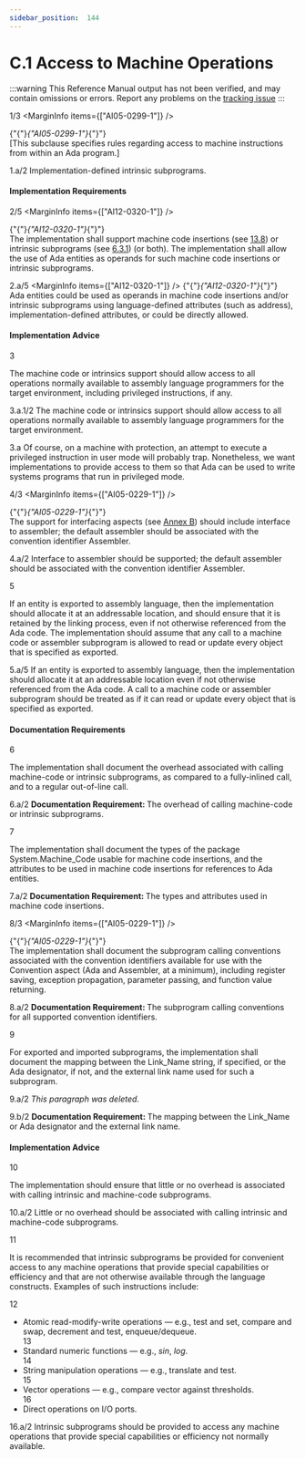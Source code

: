 ```yaml
---
sidebar_position:  144
---
```


# C.1 Access to Machine Operations

:::warning
This Reference Manual output has not been verified,
and may contain omissions or errors.
Report any problems on the [tracking issue](https://github.com/ada-lang-io/ada-lang-io/issues/20)
:::


<MarginText>1/3</MarginText>
<MarginInfo items={["AI05-0299-1"]} />
<p>{"{"}<em>{"AI05-0299-1"}</em>{"}"} <br />[This subclause specifies rules regarding access to machine instructions from within an Ada program.] <br /></p>

<MarginText>1.a/2</MarginText>
<Admonition type="aarm" aarm="implementation-defined" title="Implementation defined: ">
<strong></strong>Implementation-defined intrinsic subprograms.<br /></Admonition>


#### Implementation Requirements

<MarginText>2/5</MarginText>
<MarginInfo items={["AI12-0320-1"]} />
<p>{"{"}<em>{"AI12-0320-1"}</em>{"}"} <br />The implementation shall support machine code insertions (see <a href="../AA-13/AA-13.8">13.8</a>) or intrinsic subprograms (see <a href="../AA-6/AA-6.3#Subclause_6.3.1">6.3.1</a>) (or both). The implementation  shall  allow the use of Ada entities as operands for such machine code insertions or intrinsic subprograms.<br /></p>

<MarginText>2.a/5</MarginText>
<MarginInfo items={["AI12-0320-1"]} />
<Admonition type="aarm" aarm="discussion" title="Discussion: ">
<strong></strong>{"{"}<em>{"AI12-0320-1"}</em>{"}"} <br />Ada entities could be used as operands in machine code insertions and/or intrinsic subprograms using language-defined attributes (such as address), implementation-defined attributes, or could be directly allowed. <br /></Admonition>


#### Implementation Advice

<MarginText>3</MarginText>
<p>The machine code or intrinsics support should allow access to all operations normally available to assembly language programmers for the target environment, including privileged instructions, if any. <br /></p>

<MarginText>3.a.1/2</MarginText>
<Admonition type="aarm" aarm="implementation-advice" title="Implementation Advice">
<strong></strong>The machine code or intrinsics support should allow access to all operations normally available to assembly language programmers for the target environment.<br /></Admonition>

<MarginText>3.a</MarginText>
<Admonition type="aarm" aarm="ramification" title="Ramification: ">
<strong></strong>Of course, on a machine with protection, an attempt to execute a privileged instruction in user mode will probably trap. Nonetheless, we want implementations to provide access to them so that Ada can be used to write systems programs that run in privileged mode. <br /></Admonition>

<MarginText>4/3</MarginText>
<MarginInfo items={["AI05-0229-1"]} />
<p>{"{"}<em>{"AI05-0229-1"}</em>{"}"} <br />The support for interfacing aspects (see <a href="../AA-B/">Annex B</a>) should include interface to assembler; the default assembler should be associated with the convention identifier Assembler. <br /></p>

<MarginText>4.a/2</MarginText>
<Admonition type="aarm" aarm="implementation-advice" title="Implementation Advice">
<strong></strong>Interface to assembler should be supported; the default assembler should be associated with the convention identifier Assembler.<br /></Admonition>

<MarginText>5</MarginText>
<p>If an entity is exported to assembly language, then the implementation should allocate it at an addressable location, and should ensure that it is retained by the linking process, even if not otherwise referenced from the Ada code. The implementation should assume that any call to a machine code or assembler subprogram is allowed to read or update every object that is specified as exported. <br /></p>

<MarginText>5.a/5</MarginText>
<Admonition type="aarm" aarm="implementation-advice" title="Implementation Advice">
<strong></strong>If an entity is exported to assembly language, then the implementation should allocate it at an addressable location even if not otherwise referenced from the Ada code. A call to a machine code or assembler subprogram should be treated as if it can  read or update every object that is specified as exported.<br /></Admonition>


#### Documentation Requirements

<MarginText>6</MarginText>
<p>The implementation shall document the overhead associated with calling machine-code or intrinsic subprograms, as compared to a fully-inlined call, and to a regular out-of-line call. <br /></p>

<MarginText>6.a/2</MarginText>
<Admonition type="aarm" aarm="note" title="Note: ">
<strong>Documentation Requirement: </strong>The overhead of calling machine-code or intrinsic subprograms.<br /></Admonition>

<MarginText>7</MarginText>
<p>The implementation shall document the types of the package System.Machine_Code usable for machine code insertions, and the attributes to be used in machine code insertions for references to Ada entities. <br /></p>

<MarginText>7.a/2</MarginText>
<Admonition type="aarm" aarm="note" title="Note: ">
<strong>Documentation Requirement: </strong>The types and attributes used in machine code insertions.<br /></Admonition>

<MarginText>8/3</MarginText>
<MarginInfo items={["AI05-0229-1"]} />
<p>{"{"}<em>{"AI05-0229-1"}</em>{"}"} <br />The implementation shall document the subprogram calling conventions associated with the convention identifiers available for use with the Convention aspect (Ada and Assembler, at a minimum), including register saving, exception propagation, parameter passing, and function value returning. <br /></p>

<MarginText>8.a/2</MarginText>
<Admonition type="aarm" aarm="note" title="Note: ">
<strong>Documentation Requirement: </strong>The subprogram calling conventions for all supported convention identifiers.<br /></Admonition>

<MarginText>9</MarginText>
<p>For exported and imported subprograms, the implementation shall document the mapping between the Link_Name string, if specified, or the Ada designator, if not, and the external link name used for such a subprogram. <br /></p>

<MarginText>9.a/2</MarginText>
<Admonition type="aarm" aarm="note" title="Note: ">
<em>This paragraph was deleted.</em><br /></Admonition>

<MarginText>9.b/2</MarginText>
<Admonition type="aarm" aarm="note" title="Note: ">
<strong>Documentation Requirement: </strong>The mapping between the Link_Name or Ada designator and the external link name.<br /></Admonition>


#### Implementation Advice

<MarginText>10</MarginText>
<p>The implementation should ensure that little or no overhead is associated with calling intrinsic and machine-code subprograms. <br /></p>

<MarginText>10.a/2</MarginText>
<Admonition type="aarm" aarm="implementation-advice" title="Implementation Advice">
<strong></strong>Little or no overhead should be associated with calling intrinsic and machine-code subprograms.<br /></Admonition>

<MarginText>11</MarginText>
<p>It is recommended that intrinsic subprograms be provided for convenient access to any machine operations that provide special capabilities or efficiency and that are not otherwise available through the language constructs. Examples of such instructions include: <br /></p>

<MarginText>12</MarginText>
<ul>
<li>Atomic read-modify-write operations &mdash; e.g., test and set, compare and swap, decrement and test, enqueue/dequeue.<br /></li>
<MarginText>13</MarginText>
<li>Standard numeric functions &mdash; e.g., <em>sin</em>, <em>log</em>.<br /></li>
<MarginText>14</MarginText>
<li>String manipulation operations &mdash; e.g., translate and test.<br /></li>
<MarginText>15</MarginText>
<li>Vector operations &mdash; e.g., compare vector against thresholds.<br /></li>
<MarginText>16</MarginText>
<li>Direct operations on I/O ports.<br /></li>
</ul>
<MarginText>16.a/2</MarginText>
<Admonition type="aarm" aarm="implementation-advice" title="Implementation Advice">
<strong></strong>Intrinsic subprograms should be provided to access any machine operations that provide special capabilities or efficiency not normally available.<br /></Admonition>

